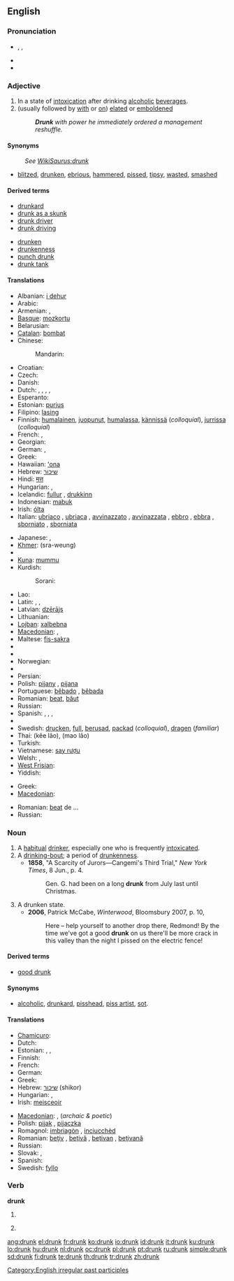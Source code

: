 ==English==

===Pronunciation===
* {{enPR|drŭngk}}, {{IPA|/drʌŋk/}}, {{SAMPA|/drVNk/}}
* {{audio|en-us-drunk.ogg|Audio (US)}}
* {{rhymes|ʌŋk}}

===Adjective===
{{en-adj|er}}

# In a state of [[intoxication]] after drinking [[alcoholic]] [[beverage]]s.
# (usually followed by [[with]] or [[on]]) [[elated]] or [[emboldened]]
#: '''''Drunk''' with power he immediately ordered a management reshuffle.''

====Synonyms====
: ''See [[:WikiSaurus:drunk|WikiSaurus:drunk]]''
* {{sense|intoxicated from alchohol}} [[blitzed]], [[drunken]], [[ebrious]], [[hammered]], [[pissed]], [[tipsy]], [[wasted]], [[smashed]]

====Derived terms====
{{rel-top|terms derived from drunk}}
* [[drunkard]]
* [[drunk as a skunk]]
* [[drunk driver]]
* [[drunk driving]]
{{rel-mid}}
* [[drunken]]
* [[drunkenness]]
* [[punch drunk]]
* [[drunk tank]]
{{rel-bottom}}

====Translations====
{{trans-top|intoxicated after drinking alcohol}}
* Albanian: [[i dehur]]
* Arabic: {{t|ar|سكران|tr=sakraan}}
* Armenian: {{t-|hy|խմած|tr=xmaç}}, {{t|hy|հարբած|tr=harbaç}}
* [[Basque]]: [[mozkortu]]
* Belarusian: {{t-|be|п'яны|alt=п’яны|tr=pjány|xs=Belarusian}}
* [[Catalan]]: [[bombat]]
* Chinese:
*: Mandarin: {{t-|cmn|醉|tr=zuì|sc=Hani}}
* Croatian: {{t-|hr|pijan}}
* Czech: {{t-|cs|opilý|m}}
* Danish: {{t-|da|fuld}}
* Dutch: {{t+|nl|dronken}}, {{t+|nl|zat}}, {{t+|nl|bezopen}}, {{t+|nl|blauw}}, {{t+|nl|beschonken}}
* Esperanto: {{t-|eo|ebria|xs=Esperanto}}
* Estonian: [[purjus]]
* Filipino: [[lasing]]
* Finnish: [[humalainen]], [[juopunut]], [[humalassa]], [[kännissä]] (''colloquial''), [[jurrissa]] (''colloquial'')
* French: {{t+|fr|ivre}}, {{t+|fr|saoul}}
* Georgian: {{t-|ka|მთვრალი|tr=mt‘vrali|sc=Geor|xs=Georgian}}
* German: {{t+|de|betrunken}},  {{t+|de|besoffen}}
* Greek: {{t+|el|μεθυσμένος|tr=meθisménos}}
* Hawaiian: [[ʻona]]
* Hebrew: [[שיכור]]
* Hindi: [[मत्त]]
* Hungarian: {{t|hu|ittas}},  {{t+|hu|részeg}}
* Icelandic: [[fullur]] {{m}}, [[drukkinn]] {{m}}
* Indonesian: [[mabuk]]
* Irish: [[ólta]]
* Italian: [[ubriaco]] {{m}}, [[ubriaca]] {{f}}, [[avvinazzato]] {{m}}, [[avvinazzata]] {{f}}, [[ebbro]] {{m}}, [[ebbra]] {{f}}, [[sborniato]] {{m}}, [[sborniata]] {{f}}
{{trans-mid}}
* Japanese: {{t-|ja|酔っ払い|tr=よっぱらい, yopparai}},  {{t|ja|酔い|tr=よい, yoi}}
* [[Khmer]]: {{Khmr|[[ស្រវឹង]]}} (sra-weung)
* {{trreq|Korean}}
* [[Kuna]]: [[mummu]]
* Kurdish:
*: Sorani: {{t|ku|سه‌رخۆش|tr=serxosh|sc=ku-Arab}}
* Lao: {{t-|lo|ເມົາເຫລົ້າ|tr=mao-lao|sc=Laoo|xs=Lao}}
* Latin: {{t-|la|ebrius|m}}, {{t-|la|ebria|f}}, {{t-|la|ebrium|n}}
* Latvian: [[dzērājs]]
* Lithuanian: {{t|lt|girtas|xs=Lithuanian}}
* [[Lojban]]: [[xalbebna]]
* [[Macedonian]]: {{t-|mk|пијан|m|tr=píjan}},  {{t|mk|опиен|m|tr=ópien}}
* Maltese: [[fis-sakra]]
* {{trreq|Maori}}
* {{trreq|Mongolian}}
* Norwegian: {{t+|no|full}}
* {{trreq|Old English}}
* Persian: {{t+|fa|مست|tr=mast|xs=Persian}}
* Polish: [[pijany]] {{m}}, [[pijana]] {{f}}
* Portuguese: [[bêbado]] {{m}}, [[bêbada]] {{f}}
* Romanian: [[beat]], [[băut]]
* Russian: {{t+|ru|пьяный|tr=p’jányj}}
* Spanish: {{t+|es|borracho|m}}, {{t-|es|borracha|f}}, {{t+|es|ebrio|m}}, {{t-|es|ebria|f}}
* {{trreq|Swahili}}
* Swedish: [[drucken]], [[full]], [[berusad]], [[packad]] (''colloquial''), [[dragen]] (''familiar'')
* Thai: {{Thai|[[ขี้เหล้า]]}} (kêe lâo), {{Thai|[[เมาเหล้า]]}} (mao lâo)
* Turkish: {{t+|tr|sarhoş}}
* Vietnamese: [[say rượu]]
* Welsh: {{t+|cy|meddw|xs=Welsh}}, {{t+|cy|wedi|xs=Welsh}} {{t+|cy|meddwi|xs=Welsh}}
* [[West Frisian]]: {{t|fy|dronken}}
* Yiddish: {{t|yi|שיכּור|tr=shiker|xs=Yiddish}}
{{trans-bottom}}

{{trans-top|elated by emotion}}
* Greek: {{t+|el|μεθυσμένος|tr=meθisménos}}
* [[Macedonian]]: {{t|mk|опиен|m|tr=ópien}}
{{trans-mid}}
* Romanian: [[beat]] de ...
* Russian: {{t|ru|опьянённый|tr=op’janjónnyj}}
{{trans-bottom}}

===Noun===
{{en-noun}}

# A [[habitual]] [[drinker]], especially one who is frequently [[intoxicated]].
# A [[drinking-bout]]; a period of [[drunkenness]].
#* '''1858''', "A Scarcity of Jurors—Cangemi's Third Trial," ''New York Times'', 8 Jun., p. 4.
#*: Gen. G. had been on a long '''drunk''' from July last until Christmas.
# A drunken state.
#* '''2006''', Patrick McCabe, ''Winterwood'', Bloomsbury 2007, p. 10,
#*: Here – help yourself to another drop there, Redmond!  By the time we've got a good '''drunk''' on us there'll be more crack in this valley than the night I pissed on the electric fence!

====Derived terms====
* [[good drunk]]

====Synonyms====
* {{sense|habitual drinker}} [[alcoholic]], [[drunkard]], [[pisshead]], [[piss artist]], [[sot]].

====Translations====
{{trans-top|drinker}}
* [[Chamicuro]]: {{tø|ccc|shinitac̈homalo}}
* Dutch: {{t-|nl|dronkaard|m}}
* Estonian: {{t-|et|joodik}},  {{t|et|alkohoolik}},  {{t|et|alkash}}
* Finnish: {{t+|fi|juoppo}}
* French: {{t+|fr|ivrogne}}
* German: {{t-|de|Trinker|m}}
* Greek: {{t+|el|μέθυσος|m|tr=méθisos}}
* Hebrew: [[שיכור]] (shikor)
* Hungarian: {{t+|hu|alkoholista}},  {{qualifier|informal word}} {{t|hu|piás}}
* Irish: [[meisceoir]]
{{trans-mid}}
* [[Macedonian]]: {{t-|mk|пијаница|m|f|tr=pijánica}},  {{t|mk|бекрија|m|tr=békrija}} (''archaic & poetic'')
* Polish: [[pijak]] {{m}}, [[pijaczka]] {{f}}
* Romagnol: [[imbriagòn]] {{m}}, [[inciucchèd]] {{m}}
* Romanian: [[beţiv]] {{m}}, [[beţivă]] {{f}}, [[beţivan]] {{m}}, [[beţivană]] {{f}}
* Russian: {{t+|ru|пьяница|m|f}}
* Slovak: {{t-|sk|opilec|m}}, {{t-|sk|pijan|m}}
* Spanish: {{t+|es|borracho|m}}
* Swedish: [[fyllo]] {{n}}
{{trans-bottom}}

===Verb===
'''drunk'''

# {{past participle of|[[drink]]}}
# {{context|Southern US}} {{simple past of|[[drink]]}}

[[Category:English irregular past participles]]

[[ang:drunk]]
[[el:drunk]]
[[fr:drunk]]
[[ko:drunk]]
[[io:drunk]]
[[id:drunk]]
[[it:drunk]]
[[ku:drunk]]
[[lo:drunk]]
[[hu:drunk]]
[[nl:drunk]]
[[oc:drunk]]
[[pl:drunk]]
[[pt:drunk]]
[[ru:drunk]]
[[simple:drunk]]
[[sd:drunk]]
[[fi:drunk]]
[[te:drunk]]
[[th:drunk]]
[[tr:drunk]]
[[zh:drunk]]